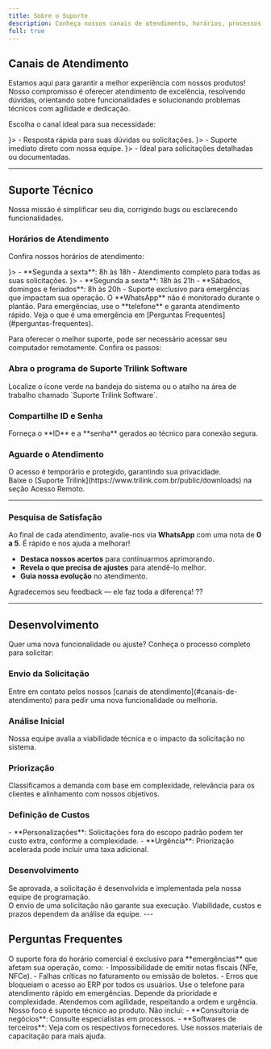 ```yaml
---
title: Sobre o Suporte
description: Conheça nossos canais de atendimento, horários, processos e perguntas frequentes sobre o suporte técnico.
full: true
---
```




## Canais de Atendimento

Estamos aqui para garantir a melhor experiência com nossos produtos! Nosso compromisso é oferecer atendimento de excelência, resolvendo dúvidas, orientando sobre funcionalidades e solucionando problemas técnicos com agilidade e dedicação.

Escolha o canal ideal para sua necessidade:

<Cards>
  <CustomCard title="WhatsApp: (34) 99771-3731" href="https://wa.me/5534997713731" icon={<MessagesSquare className="h-5 w-5" />}>
    - Resposta rápida para suas dúvidas ou solicitações.
  </CustomCard>
  <CustomCard title="Telefone: (34) 99771-3731" href="tel:+5534997713731" icon={<Phone className="h-5 w-5" />}>
    - Suporte imediato direto com nossa equipe.
  </CustomCard>
  <CustomCard title="E-mail: equipe@trilinksoftware.com.br" href="mailto:equipe@trilinksoftware.com.br" icon={<Mail className="h-5 w-5" />}>
    - Ideal para solicitações detalhadas ou documentadas.
  </CustomCard>
</Cards>

---

## Suporte Técnico

Nossa missão é simplificar seu dia, corrigindo bugs ou esclarecendo funcionalidades.

### Horários de Atendimento



Confira nossos horários de atendimento:

<Cards>
  <Card title="Horário Comercial" icon={<Clock className="w-5 h-5 text-muted-foreground" />}>
    - **Segunda a sexta**: 8h às 18h  
    - Atendimento completo para todas as suas solicitações.
  </Card>
  <Card title="Horário de Plantão" icon={<AlarmClock className="w-5 h-5 text-muted-foreground" />}>
    - **Segunda a sexta**: 18h às 21h  
    - **Sábados, domingos e feriados**: 8h às 20h  
    - Suporte exclusivo para emergências que impactam sua operação.
  </Card>
</Cards>

<Callout type="info" title="Atenção">
  O **WhatsApp** não é monitorado durante o plantão. Para emergências, use o **telefone** e garanta atendimento rápido. Veja o que é uma emergência em [Perguntas Frequentes](#perguntas-frequentes).
</Callout>

Para oferecer o melhor suporte, pode ser necessário acessar seu computador remotamente. Confira os passos:

<div className='fd-steps [&_h3]:fd-step'>
  <h3>Abra o programa de Suporte Trilink Software</h3>
    Localize o ícone verde na bandeja do sistema ou o atalho na área de trabalho chamado `Suporte Trilink Software`.

  <h3>Compartilhe ID e Senha</h3>
    Forneça o **ID** e a **senha** gerados ao técnico para conexão segura.

  <h3>Aguarde o Atendimento</h3>
    O acesso é temporário e protegido, garantindo sua privacidade.
</div>

<Callout type="warn" title="Não tem o programa?">
  Baixe o [Suporte Trilink](https://www.trilink.com.br/public/downloads) na seção Acesso Remoto.
</Callout>

--- 

### Pesquisa de Satisfação

Ao final de cada atendimento, avalie-nos via **WhatsApp** com uma nota de **0 a 5**. É rápido e nos ajuda a melhorar!

- **Destaca nossos acertos** para continuarmos aprimorando.
- **Revela o que precisa de ajustes** para atendê-lo melhor.
- **Guia nossa evolução** no atendimento.

Agradecemos seu feedback — ele faz toda a diferença! ??

---

## Desenvolvimento

Quer uma nova funcionalidade ou ajuste? Conheça o processo completo para solicitar:

<div className='fd-steps [&_h3]:fd-step'>
  <h3>Envio da Solicitação</h3>
    Entre em contato pelos nossos [canais de atendimento](#canais-de-atendimento) para pedir uma nova funcionalidade ou melhoria.

  <h3>Análise Inicial</h3>
    Nossa equipe avalia a viabilidade técnica e o impacto da solicitação no sistema.

  <h3>Priorização</h3>
    Classificamos a demanda com base em complexidade, relevância para os clientes e alinhamento com nossos objetivos.

  <h3>Definição de Custos</h3>
    - **Personalizações**: Solicitações fora do escopo padrão podem ter custo extra, conforme a complexidade.  
    - **Urgência**: Priorização acelerada pode incluir uma taxa adicional.  

  <h3>Desenvolvimento</h3>
    Se aprovada, a solicitação é desenvolvida e implementada pela nossa equipe de programação.
</div>

<Callout type="warn" title="Aviso">
  O envio de uma solicitação não garante sua execução. Viabilidade, custos e prazos dependem da análise da equipe.
</Callout>
---

## Perguntas Frequentes

<Accordions>
  <Accordion title="Quando o suporte emergencial está disponível?">
    O suporte fora do horário comercial é exclusivo para **emergências** que afetam sua operação, como:  
    - Impossibilidade de emitir notas fiscais (NFe, NFCe).  
    - Falhas críticas no faturamento ou emissão de boletos.  
    - Erros que bloqueiam o acesso ao ERP por todos os usuários.  
    Use o telefone para atendimento rápido em emergências.
  </Accordion>

  <Accordion title="Qual o prazo de atendimento dos chamados?">
    Depende da prioridade e complexidade. Atendemos com agilidade, respeitando a ordem e urgência.
  </Accordion>

  <Accordion title="O que o suporte não cobre?">
    Nosso foco é suporte técnico ao produto. Não inclui:  
    - **Consultoria de negócios**: Consulte especialistas em processos.  
    - **Softwares de terceiros**: Veja com os respectivos fornecedores.  
    Use nossos materiais de capacitação para mais ajuda.
  </Accordion>
</Accordions>